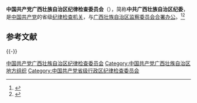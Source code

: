 {{Infobox PRCG
|中共机构名称 = 中国共产党广西壮族自治区纪律检查委员会<br>{{lang|za|Cunghgoz Gungcanjdangj Gvangjsih Bouxcuengh Swcigih Gijliz Genjcaz Veijyenzvei}}
|标志1    = Danghui_R.svg
|合署办公 = [[广西壮族自治区监察委员会|广西壮族自治区监察委员会]]
|人员名称 = 委员
|职位1    = [[纪委书记|书记]]
|人员1    = 
|职位2    = 副书记
|人员2    =
|人数2    = 
|上级机构 = [[中国共产党中央纪律检查委员会|中国共产党中央纪律检查委员会]]<br>[[中国共产党广西壮族自治区代表大会|中国共产党广西壮族自治区代表大会]]<ref>《[[中国共产党章程|中国共产党章程]]》[[s:中国共产党章程#第四十三条|第四十三条]]</ref>
|机构类型 = [[中国共产党|中国共产党]][[广西壮族自治区|广西壮族自治区]][[中国共产党纪律检查机关|纪律检查机关]]
|行政级别 = 副省级
|地址1    =
|网址    =http://www.gxjjw.gov.cn/
}}

'''中国共产党广西壮族自治区纪律检查委员会'''（{{lang-za|Cunghgoz Gungcanjdangj Gvangjsih Bouxcuengh Swcigih Gijliz Genjcaz Veijyenzvei}}），简称'''中共广西壮族自治区纪委'''，是[[中国共产党|中国共产党]]的省级[[中国共产党纪律检查机关|纪律检查机关]]，与[[广西壮族自治区监察委员会|广西壮族自治区监察委员会]][[合署办公|合署办公]]。<ref>{{Cite book|title=新语词大词典|author=韩明安主编|publisher=黑龙江人民出版社|year=1991|isbn=|location=哈尔滨|pages=}}</ref><ref>{{Cite book|title=军事大辞海 • 上|author=熊武一, 周家法总编; 卓名信, 厉新光, 徐继昌等主编|publisher=长城出版社|year=2000|isbn=|location=北京|pages=}}</ref>

== 参考文献 ==
{{Reflist}}

{{-}}
{{党和国家机构|广西壮族自治区|level=高级}}
{{广西壮族自治区领导人}}
{{中华人民共和国各省级行政区|纪律检查委员会|中国共产党}}

[[Category:中国共产党广西壮族自治区纪律检查委员会|]]
[[Category:中国共产党广西壮族自治区地方组织|Category:中国共产党广西壮族自治区地方组织]]
[[Category:中国共产党省级行政区纪律检查委员会|Category:中国共产党省级行政区纪律检查委员会]]